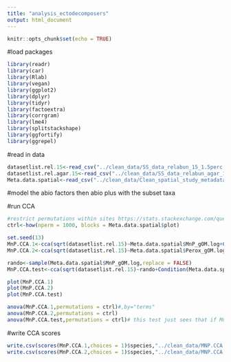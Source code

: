 ```yaml
---
title: "analysis_ectodecomposers"
output: html_document
---
```


```r
knitr::opts_chunk$set(echo = TRUE)
```

#load packages
```r
library(readr)
library(car)
library(Rlab)
library(vegan)
library(ggplot2)
library(dplyr)
library(tidyr)
library(factoextra)
library(corrgram)
library(lme4)
library(splitstackshape)
library(ggfortify)
library(ggrepel)
```

#read in data
```r
datasetlist.rel.15<-read_csv("../clean_data/SS_data_relabun_15_1.5perc.rev.csv")
datasetlist.rel.agar.15<-read_csv("../clean_data/SS_data_relabun_agar_15_1.5perc.rev.csv")
Meta.data.spatial<-read_csv("../clean_data/Clean_spatial_study_metadata.csv")
```


#model the abio factors then abio plus with the subset taxa

#run CCA
```r
#restrict permutations within sites https://stats.stackexchange.com/questions/316385/how-to-perform-cca-with-block-design-in-r
ctrl<-how(nperm = 1000, blocks = Meta.data.spatial$plot)

set.seed(13)
MnP.CCA.1<-cca(sqrt(datasetlist.rel.15)~Meta.data.spatial$MnP_gOM.log+Condition(Meta.data.spatial$plot))#
MnP.CCA.2<-cca(sqrt(datasetlist.rel.15)~Meta.data.spatial$Perox_gOM.log+Condition(Meta.data.spatial$plot))

rando<-sample(Meta.data.spatial$MnP_gOM.log,replace = FALSE)
MnP.CCA.test<-cca(sqrt(datasetlist.rel.15)~rando+Condition(Meta.data.spatial$plot))

plot(MnP.CCA.1)
plot(MnP.CCA.2)
plot(MnP.CCA.test)

anova(MnP.CCA.1,permutations = ctrl)#,by="terms"
anova(MnP.CCA.2,permutations = ctrl)
anova(MnP.CCA.test,permutations = ctrl)# this test just sees that if MnP is randomly resampled if it would still be significant 
```
#write CCA scores
```r
write.csv(scores(MnP.CCA.1,choices = 1)$species,"../clean_data/MNP.CCA.scores.1.5percrev.csv")
write.csv(scores(MnP.CCA.2,choices = 1)$species,"../clean_data/MNP.CCA.scores.residu.1.5percrev.csv")
```


